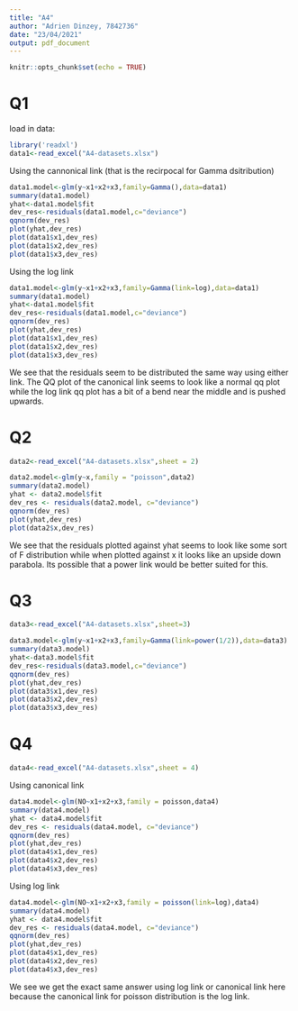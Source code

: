 ```yaml
---
title: "A4"
author: "Adrien Dinzey, 7842736"
date: "23/04/2021"
output: pdf_document
---
```


```r
knitr::opts_chunk$set(echo = TRUE)
```


# Q1

load in data:
```r
library('readxl')
data1<-read_excel("A4-datasets.xlsx")
```

Using the cannonical link (that is the recirpocal for Gamma dsitribution)
```r
data1.model<-glm(y~x1+x2+x3,family=Gamma(),data=data1)
summary(data1.model)
yhat<-data1.model$fit
dev_res<-residuals(data1.model,c="deviance")
qqnorm(dev_res)
plot(yhat,dev_res)
plot(data1$x1,dev_res)
plot(data1$x2,dev_res)
plot(data1$x3,dev_res)

```

Using the log link
```r
data1.model<-glm(y~x1+x2+x3,family=Gamma(link=log),data=data1)
summary(data1.model)
yhat<-data1.model$fit
dev_res<-residuals(data1.model,c="deviance")
qqnorm(dev_res)
plot(yhat,dev_res)
plot(data1$x1,dev_res)
plot(data1$x2,dev_res)
plot(data1$x3,dev_res)

```

We see that the residuals seem to be distributed the same way using either link. The QQ plot of the canonical link seems to look like a normal qq plot while the log link qq plot has a bit of a bend near the middle and is pushed upwards.

# Q2
```r
data2<-read_excel("A4-datasets.xlsx",sheet = 2)
```

```r
data2.model<-glm(y~x,family = "poisson",data2)
summary(data2.model)
yhat <- data2.model$fit
dev_res <- residuals(data2.model, c="deviance")
qqnorm(dev_res)
plot(yhat,dev_res)
plot(data2$x,dev_res)
```
We see that the residuals plotted against yhat seems to look like some sort of F distribution while when plotted against x it looks like an upside down parabola. Its possible that a power link would be better suited for this.

# Q3
```r
data3<-read_excel("A4-datasets.xlsx",sheet=3)
```

```r
data3.model<-glm(y~x1+x2+x3,family=Gamma(link=power(1/2)),data=data3)
summary(data3.model)
yhat<-data3.model$fit
dev_res<-residuals(data3.model,c="deviance")
qqnorm(dev_res)
plot(yhat,dev_res)
plot(data3$x1,dev_res)
plot(data3$x2,dev_res)
plot(data3$x3,dev_res)
```

# Q4

```r
data4<-read_excel("A4-datasets.xlsx",sheet = 4)
```

Using canonical link
```r
data4.model<-glm(NO~x1+x2+x3,family = poisson,data4)
summary(data4.model)
yhat <- data4.model$fit
dev_res <- residuals(data4.model, c="deviance")
qqnorm(dev_res)
plot(yhat,dev_res)
plot(data4$x1,dev_res)
plot(data4$x2,dev_res)
plot(data4$x3,dev_res)
```
Using log link
```r
data4.model<-glm(NO~x1+x2+x3,family = poisson(link=log),data4)
summary(data4.model)
yhat <- data4.model$fit
dev_res <- residuals(data4.model, c="deviance")
qqnorm(dev_res)
plot(yhat,dev_res)
plot(data4$x1,dev_res)
plot(data4$x2,dev_res)
plot(data4$x3,dev_res)
```

We see we get the exact same answer using log link or canonical link here because the canonical link for poisson distribution is the log link.
